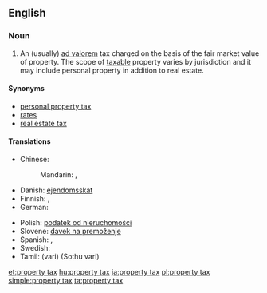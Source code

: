 {{wikipedia}}
==English==

===Noun===
{{en-noun|head=[[property]] [[tax]]|property taxes}}

# An (usually) [[ad valorem]] tax charged on the basis of the fair market value of property. The scope of [[taxable]] property varies by jurisdiction and it may include personal property in addition to real estate.

====Synonyms====
* [[personal property tax]]
* [[rates]] {{context|British|lang=en}}
* [[real estate tax]]

====Translations====
{{trans-top|tax based on the value of property}}
* Chinese:
*: Mandarin: {{t|cmn|財產稅|sc=Hani}}, {{t+|cmn|财产税|tr=cáichǎnshuì|sc=Hani}}
* Danish: [[ejendomsskat]] {{c}}
* Finnish: {{t|fi|kiinteistövero}}, {{t+|fi|varallisuusvero}}
* German: {{t|de|Grundsteuer|f}}
{{trans-mid}}
* Polish: [[podatek od nieruchomości]]
* Slovene: [[davek na premoženje]] {{m}}
* Spanish: {{t|es|impuesto real|m}}, {{t|es|impuesto sobre bienes|m}}
* Swedish: {{t+|sv|fastighetsskatt|c}}
* Tamil: {{t+|ta|வரி}} (vari) (Sothu vari)
{{trans-bottom}}

[[et:property tax]]
[[hu:property tax]]
[[ja:property tax]]
[[pl:property tax]]
[[simple:property tax]]
[[ta:property tax]]